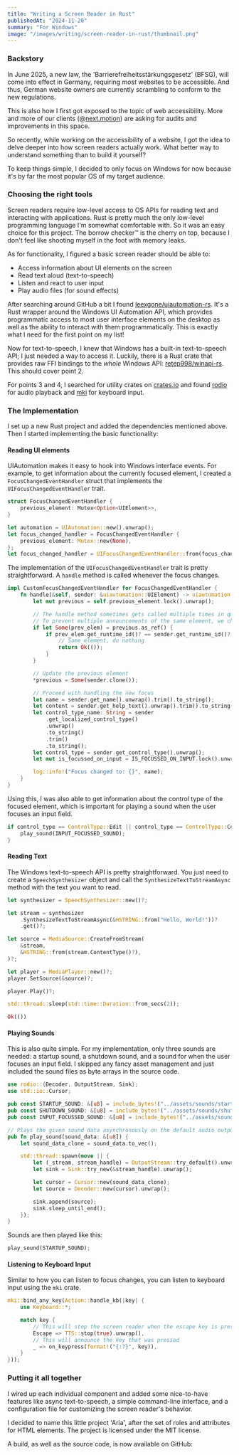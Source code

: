 ```yaml
---
title: "Writing a Screen Reader in Rust"
publishedAt: "2024-11-20"
summary: "For Windows"
image: "/images/writing/screen-reader-in-rust/thumbnail.png"
---
```


### Backstory

In June 2025, a new law, the 'Barrierefreiheitsstärkungsgesetz' (BFSG), will come into effect in Germany, requiring _most_ websites to be accessible.
And thus, German website owners are currently scrambling to conform to the new regulations.

This is also how I first got exposed to the topic of web accessibility. More and more of our clients (@[next.motion](https://next-motion.de)) are asking for audits and improvements in this space.

So recently, while working on the accessibility of a website, I got the idea to delve deeper into how screen readers actually work.
What better way to understand something than to build it yourself?

To keep things simple, I decided to only focus on Windows for now because it's by far the most popular OS of my target audience.

### Choosing the right tools

Screen readers require low-level access to OS APIs for reading text and interacting with applications.
Rust is pretty much the only low-level programming language I'm somewhat comfortable with.
So it was an easy choice for this project.
The borrow checker&trade; is the cherry on top, because I don't feel like shooting myself in the foot with memory leaks.

As for functionality, I figured a basic screen reader should be able to:

- Access information about UI elements on the screen
- Read text aloud (text-to-speech)
- Listen and react to user input
- Play audio files (for sound effects)

After searching around GitHub a bit I found [leexgone/uiautomation-rs](https://github.com/leexgone/uiautomation-rs).
It's a Rust wrapper around the Windows UI Automation API, which provides programmatic access to most user interface elements on the desktop as well as the ability to interact with them programmatically.
This is exactly what I need for the first point on my list!

Now for text-to-speech, I knew that Windows has a built-in text-to-speech API; I just needed a way to access it. Luckily, there is a Rust crate that provides raw FFI bindings to the *whole* Windows API: [retep998/winapi-rs](https://github.com/retep998/winapi-rs).
This should cover point 2.

For points 3 and 4, I searched for utility crates on [crates.io](https://crates.io) and found [rodio](https://crates.io/crates/rodio) for audio playback and [mki](https://crates.io/crates/mki) for keyboard input.

### The Implementation

I set up a new Rust project and added the dependencies mentioned above.
Then I started implementing the basic functionality:

#### Reading UI elements

UIAutomation makes it easy to hook into Windows interface events.
For example, to get information about the currently focused element, I created a `FocusChangedEventHandler` struct that implements the `UIFocusChangedEventHandler` trait.

```rust
struct FocusChangedEventHandler {
    previous_element: Mutex<Option<UIElement>>,
}

let automation = UIAutomation::new().unwrap();
let focus_changed_handler = FocusChangedEventHandler {
    previous_element: Mutex::new(None),
};
let focus_changed_handler = UIFocusChangedEventHandler::from(focus_changed_handler);
```

The implementation of the `UIFocusChangedEventHandler` trait is pretty straightforward.
A `handle` method is called whenever the focus changes.

```rust
impl CustomFocusChangedEventHandler for FocusChangedEventHandler {
    fn handle(&self, sender: &uiautomation::UIElement) -> uiautomation::Result<()> {
        let mut previous = self.previous_element.lock().unwrap();

        // The handle method sometimes gets called multiple times in quick succession
        // To prevent multiple announcements of the same element, we check if the new element is the same as the previous one
        if let Some(prev_elem) = previous.as_ref() {
            if prev_elem.get_runtime_id()? == sender.get_runtime_id()? {
                // Same element, do nothing
                return Ok(());
            }
        }

        // Update the previous element
        *previous = Some(sender.clone());

        // Proceed with handling the new focus
        let name = sender.get_name().unwrap().trim().to_string();
        let content = sender.get_help_text().unwrap().trim().to_string();
        let control_type_name: String = sender
            .get_localized_control_type()
            .unwrap()
            .to_string()
            .trim()
            .to_string();
        let control_type = sender.get_control_type().unwrap();
        let mut is_focussed_on_input = IS_FOCUSSED_ON_INPUT.lock().unwrap();

        log::info!("Focus changed to: {}", name);
    }
}
```

Using this, I was also able to get information about the control type of the focused element, which is important for playing a sound when the user focuses an input field.

```rust
if control_type == ControlType::Edit || control_type == ControlType::ComboBox {
    play_sound(INPUT_FOCUSSED_SOUND);
}
```

#### Reading Text

The Windows text-to-speech API is pretty straightforward. You just need to create a `SpeechSynthesizer` object and call the `SynthesizeTextToStreamAsync` method with the text you want to read.

```rust
let synthesizer = SpeechSynthesizer::new()?;

let stream = synthesizer
    .SynthesizeTextToStreamAsync(&HSTRING::from("Hello, World!"))?
    .get()?;

let source = MediaSource::CreateFromStream(
    &stream,
    &HSTRING::from(stream.ContentType()?),
)?;

let player = MediaPlayer::new()?;
player.SetSource(&source)?;

player.Play()?;

std::thread::sleep(std::time::Duration::from_secs(2));

Ok(())
```

#### Playing Sounds

This is also quite simple. For my implementation, only three sounds are needed:
a startup sound, a shutdown sound, and a sound for when the user focuses an input field.
I skipped any fancy asset management and just included the sound files as byte arrays in the source code.

```rust
use rodio::{Decoder, OutputStream, Sink};
use std::io::Cursor;

pub const STARTUP_SOUND: &[u8] = include_bytes!("../assets/sounds/startup.mp3");
pub const SHUTDOWN_SOUND: &[u8] = include_bytes!("../assets/sounds/shutdown.mp3");
pub const INPUT_FOCUSSED_SOUND: &[u8] = include_bytes!("../assets/sounds/input-focussed.mp3");

// Plays the given sound data asynchronously on the default audio output.
pub fn play_sound(sound_data: &[u8]) {
    let sound_data_clone = sound_data.to_vec();

    std::thread::spawn(move || {
        let (_stream, stream_handle) = OutputStream::try_default().unwrap();
        let sink = Sink::try_new(&stream_handle).unwrap();

        let cursor = Cursor::new(sound_data_clone);
        let source = Decoder::new(cursor).unwrap();

        sink.append(source);
        sink.sleep_until_end();
    });
}
```

Sounds are then played like this:

```rust
play_sound(STARTUP_SOUND);
```

#### Listening to Keyboard Input

Similar to how you can listen to focus changes, you can listen to keyboard input using the `mki` crate.

```rust
mki::bind_any_key(Action::handle_kb(|key| {
    use Keyboard::*;

    match key {
        // This will stop the screen reader when the escape key is pressed
        Escape => TTS::stop(true).unwrap(),
        // This will announce the key that was pressed
        _ => on_keypress(format!("{:?}", key)),
    }
}));
```

### Putting it all together

I wired up each individual component and added some nice-to-have features like async text-to-speech, a simple command-line interface, and a configuration file for customizing the screen reader's behavior.

I decided to name this little project 'Aria', after the set of roles and attributes for HTML elements.
The project is licensed under the MIT license.

A build, as well as the source code, is now available on GitHub:

<DownloadButton
    href="https://github.com/Coyenn/Aria/releases/latest/download/aria.exe"
    text="Download Aria"
    icon="download"
    github="https://github.com/Coyenn/Aria"
/>